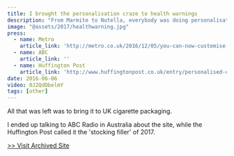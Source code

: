 ```yaml
---
title: I brought the personalisation craze to health warnings
description: "From Marmite to Nutella, everybody was doing personalisation."
image: "@assets/2017/healthwarning.jpg"
press:
  - name: Metro
    article_link: 'http://metro.co.uk/2016/12/05/you-can-now-customise-your-own-cigarette-packets-which-is-nice-6302293/'
  - name: ABC
    article_link: ''
  - name: Huffington Post
    article_link: 'http://www.huffingtonpost.co.uk/entry/personalised-cigarette-packets-quit-smoking_uk_5846909ce4b06a503248fefe'
date: 2016-06-06
video: 0J2QdDbelmY
tags: [other]
---
```


All that was left was to bring it to UK cigarette packaging.

I ended up talking to ABC Radio in Australia about the site, while the Huffington Post called it the 'stocking filler' of 2017.

[>> Visit Archived Site](https://olifro.st/personalisedhealthwarnings)

